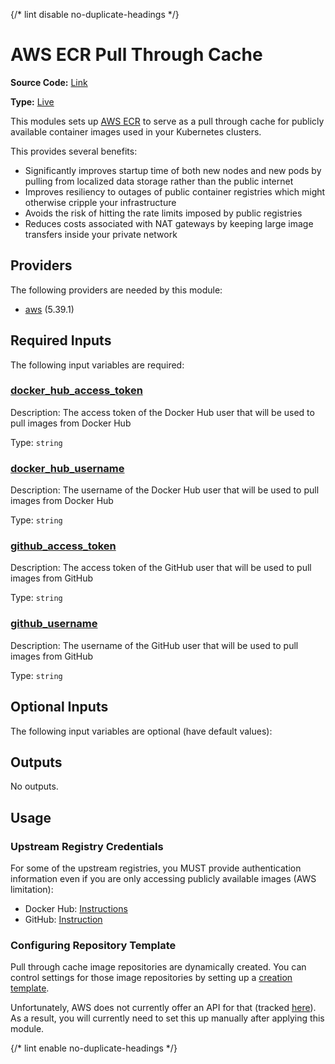 {/* lint disable no-duplicate-headings */}

# AWS ECR Pull Through Cache

**Source Code:** [Link](https://github.com/Panfactum/stack/tree/__currentPanfactumVersion__/packages/terraform/aws_ecr_pull_through_cache)

**Type:** [Live](./overview)

This modules sets up [AWS ECR](https://aws.amazon.com/ecr/)
to serve as a pull through cache for publicly available container images
used in your Kubernetes clusters.

This provides several benefits:

* Significantly improves startup time of both new nodes and new pods by pulling from localized
  data storage rather than the public internet
* Improves resiliency to outages of public container registries which might otherwise cripple
  your infrastructure
* Avoids the risk of hitting the rate limits imposed by public registries
* Reduces costs associated with NAT gateways by keeping large image transfers inside
  your private network

## Providers

The following providers are needed by this module:

* [aws](https://registry.terraform.io/providers/hashicorp/aws/5.39.1/docs) (5.39.1)

## Required Inputs

The following input variables are required:

### <a name="input_docker_hub_access_token" /> [docker\_hub\_access\_token](#input_docker_hub_access_token)

Description: The access token of the Docker Hub user that will be used to pull images from Docker Hub

Type: `string`

### <a name="input_docker_hub_username" /> [docker\_hub\_username](#input_docker_hub_username)

Description: The username of the Docker Hub user that will be used to pull images from Docker Hub

Type: `string`

### <a name="input_github_access_token" /> [github\_access\_token](#input_github_access_token)

Description: The access token of the GitHub user that will be used to pull images from GitHub

Type: `string`

### <a name="input_github_username" /> [github\_username](#input_github_username)

Description: The username of the GitHub user that will be used to pull images from GitHub

Type: `string`

## Optional Inputs

The following input variables are optional (have default values):

## Outputs

No outputs.

## Usage

### Upstream Registry Credentials

For some of the upstream registries, you MUST provide authentication information
even if you are only accessing publicly available images (AWS limitation):

* Docker Hub: [Instructions](https://docs.docker.com/security/for-developers/access-tokens/)
* GitHub: [Instruction](https://docs.github.com/en/authentication/keeping-your-account-and-data-secure/managing-your-personal-access-tokens)

### Configuring Repository Template

Pull through cache image repositories are dynamically created. You can control settings
for those image repositories by setting up a
[creation template](https://docs.aws.amazon.com/AmazonECR/latest/userguide/repository-creation-templates.html).

Unfortunately, AWS does not currently offer an API for that
(tracked [here](https://github.com/hashicorp/terraform-provider-aws/issues/34503)).
As a result, you will currently need to set this up manually after applying this module.

{/* lint enable no-duplicate-headings */}
